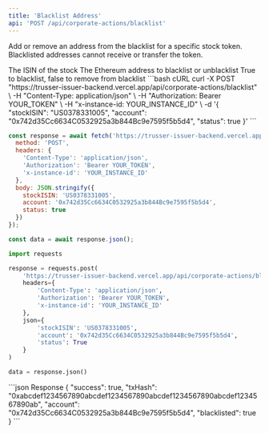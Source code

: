 ```yaml
---
title: 'Blacklist Address'
api: 'POST /api/corporate-actions/blacklist'
---
```


Add or remove an address from the blacklist for a specific stock token. Blacklisted addresses cannot receive or transfer the token.

<ParamField body="stockISIN" type="string" required>
  The ISIN of the stock
</ParamField>

<ParamField body="account" type="string" required>
  The Ethereum address to blacklist or unblacklist
</ParamField>

<ParamField body="status" type="boolean" required>
  True to blacklist, false to remove from blacklist
</ParamField>

<RequestExample>
```bash cURL
curl -X POST "https://trusser-issuer-backend.vercel.app/api/corporate-actions/blacklist" \
  -H "Content-Type: application/json" \
  -H "Authorization: Bearer YOUR_TOKEN" \
  -H "x-instance-id: YOUR_INSTANCE_ID" \
  -d '{
    "stockISIN": "US0378331005",
    "account": "0x742d35Cc6634C0532925a3b844Bc9e7595f5b5d4",
    "status": true
  }'
```

```javascript JavaScript
const response = await fetch('https://trusser-issuer-backend.vercel.app/api/corporate-actions/blacklist', {
  method: 'POST',
  headers: {
    'Content-Type': 'application/json',
    'Authorization': 'Bearer YOUR_TOKEN',
    'x-instance-id': 'YOUR_INSTANCE_ID'
  },
  body: JSON.stringify({
    stockISIN: 'US0378331005',
    account: '0x742d35Cc6634C0532925a3b844Bc9e7595f5b5d4',
    status: true
  })
});

const data = await response.json();
```

```python Python
import requests

response = requests.post(
    'https://trusser-issuer-backend.vercel.app/api/corporate-actions/blacklist',
    headers={
        'Content-Type': 'application/json',
        'Authorization': 'Bearer YOUR_TOKEN',
        'x-instance-id': 'YOUR_INSTANCE_ID'
    },
    json={
        'stockISIN': 'US0378331005',
        'account': '0x742d35Cc6634C0532925a3b844Bc9e7595f5b5d4',
        'status': True
    }
)

data = response.json()
```
</RequestExample>

<ResponseExample>
```json Response
{
  "success": true,
  "txHash": "0xabcdef1234567890abcdef1234567890abcdef1234567890abcdef1234567890ab",
  "account": "0x742d35Cc6634C0532925a3b844Bc9e7595f5b5d4",
  "blacklisted": true
}
```
</ResponseExample>